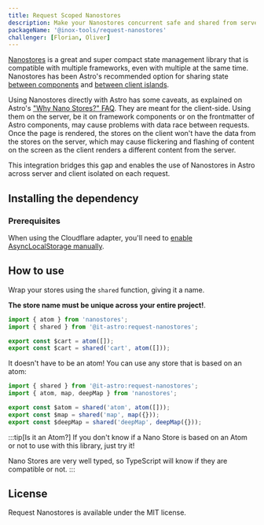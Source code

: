 ```yaml
---
title: Request Scoped Nanostores
description: Make your Nanostores concurrent safe and shared from server to client
packageName: '@inox-tools/request-nanostores'
challenger: [Florian, Oliver]
---
```


[Nanostores](https://github.com/nanostores/nanostores) is a great and super compact state management library that is compatible with multiple frameworks, even with multiple at the same time. Nanostores has been Astro's recommended option for sharing state [between components](https://docs.astro.build/en/recipes/sharing-state/) and [between client islands](https://docs.astro.build/en/recipes/sharing-state-islands/).

Using Nanostores directly with Astro has some caveats, as explained on Astro's ["Why Nano Stores?" FAQ](https://docs.astro.build/en/recipes/sharing-state-islands/#why-nano-stores). They are meant for the client-side. Using them on the server, be it on framework components or on the frontmatter of Astro components, may cause problems with data race between requests. Once the page is rendered, the stores on the client won't have the data from the stores on the server, which may cause flickering and flashing of content on the screen as the client renders a different content from the server.

This integration bridges this gap and enables the use of Nanostores in Astro across server and client isolated on each request.

## Installing the dependency


<PackageManagers type="exec" pkg="astro" args="add @inox-tools/request-nanostores" />

### Prerequisites

When using the Cloudflare adapter, you'll need to [enable AsyncLocalStorage manually](https://developers.cloudflare.com/workers/runtime-apis/nodejs/#enable-only-asynclocalstorage).

## How to use

Wrap your stores using the `shared` function, giving it a name.

**The store name must be unique across your entire project!**.

```ts del={4} ins={5}
import { atom } from 'nanostores';
import { shared } from '@it-astro:request-nanostores';

export const $cart = atom([]);
export const $cart = shared('cart', atom([]));
```

It doesn't have to be an atom! You can use any store that is based on an atom:

```ts
import { shared } from '@it-astro:request-nanostores';
import { atom, map, deepMap } from 'nanostores';

export const $atom = shared('atom', atom([]));
export const $map = shared('map', map({}));
export const $deepMap = shared('deepMap', deepMap({}));
```

:::tip[Is it an Atom?]
If you don't know if a Nano Store is based on an Atom or not to use with this library, just try it!

Nano Stores are very well typed, so TypeScript will know if they are compatible or not.
:::

## License

Request Nanostores is available under the MIT license.
